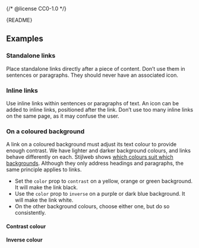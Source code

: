 {/* @license CC0-1.0 */}


<Meta of={LinkStories} />

<Markdown>{README}</Markdown>

<Primary />

<Controls />

## Examples

### Standalone links

Place standalone links directly after a piece of content.
Don’t use them in sentences or paragraphs.
They should never have an associated icon.

<Canvas of={LinkStories.Standalone} />

### Inline links

Use inline links within sentences or paragraphs of text.
An icon can be added to inline links, positioned after the link.
Don’t use too many inline links on the same page, as it may confuse the user.

<Canvas of={LinkStories.Inline} />

### On a coloured background

A link on a coloured background must adjust its text colour to provide enough contrast.
We have lighter and darker background colours, and links behave differently on each.
Stijlweb shows [which colours suit which backgrounds](https://amsterdam.nl/stijlweb/basiselementen/kleuren/).
Although they only address headings and paragraphs, the same principle applies to links.

- Set the `color` prop to `contrast` on a yellow, orange or green background.
  It will make the link black.
- Use the `color` prop to `inverse` on a purple or dark blue background.
  It will make the link white.
- On the other background colours, choose either one, but do so consistently.

#### Contrast colour

<Canvas of={LinkStories.ContrastColour} />

#### Inverse colour

<Canvas of={LinkStories.InverseColour} />
